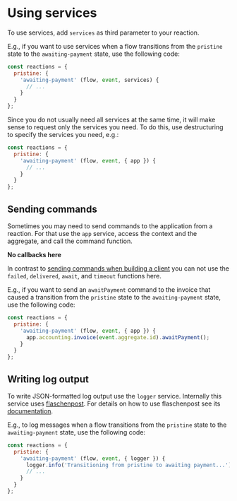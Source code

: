 
# Using services

To use services, add `services` as third parameter to your reaction.

E.g., if you want to use services when a flow transitions from the `pristine` state to the `awaiting-payment` state, use the following code:

```javascript
const reactions = {
  pristine: {
    'awaiting-payment' (flow, event, services) {
      // ...
    }
  }
};
```

Since you do not usually need all services at the same time, it will make sense to request only the services you need. To do this, use destructuring to specify the services you need, e.g.:

```javascript
const reactions = {
  pristine: {
    'awaiting-payment' (flow, event, { app }) {
      // ...
    }
  }
};
```

## Sending commands

Sometimes you may need to send commands to the application from a reaction. For that use the `app` service, access the context and the aggregate, and call the command function.

<Hint type='warning'>

  **No callbacks here**

  In contrast to [sending commands when building a client](../../building-a-client/sending-commands/) you can not use the `failed`, `delivered`, `await`, and `timeout` functions here.

</Hint>

E.g., if you want to send an `awaitPayment` command to the invoice that caused a transition from the `pristine` state to the `awaiting-payment` state, use the following code:

```javascript
const reactions = {
  pristine: {
    'awaiting-payment' (flow, event, { app }) {
      app.accounting.invoice(event.aggregate.id).awaitPayment();
    }
  }
};
```

## Writing log output

To write JSON-formatted log output use the `logger` service. Internally this service uses [flaschenpost](https://github.com/thenativeweb/flaschenpost). For details on how to use flaschenpost see its [documentation](https://github.com/thenativeweb/flaschenpost).

E.g., to log messages when a flow transitions from the `pristine` state to the `awaiting-payment` state, use the following code:

```javascript
const reactions = {
  pristine: {
    'awaiting-payment' (flow, event, { logger }) {
      logger.info('Transitioning from pristine to awaiting payment...');
      // ...
    }
  }
};
```
